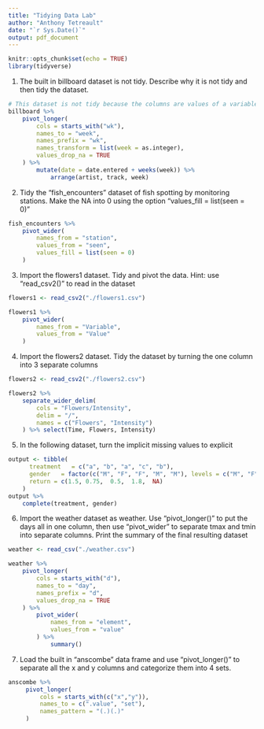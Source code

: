 ---
title: "Tidying Data Lab"
author: "Anthony Tetreault"
date: "`r Sys.Date()`"
output: pdf_document
---

```{r setup, include=FALSE}
knitr::opts_chunk$set(echo = TRUE)
library(tidyverse)
```

1.  The built in billboard dataset is not tidy. Describe why it is not tidy and then tidy the dataset.

```{r}
# This dataset is not tidy because the columns are values of a variable, weeks, not each variable has its own column.
billboard %>% 
    pivot_longer(
        cols = starts_with("wk"),
        names_to = "week",
        names_prefix = "wk",
        names_transform = list(week = as.integer),
        values_drop_na = TRUE
    ) %>% 
        mutate(date = date.entered + weeks(week)) %>% 
            arrange(artist, track, week)
```

2.  Tidy the "fish_encounters" dataset of fish spotting by monitoring stations. Make the NA into 0 using the option "values_fill = list(seen = 0)"

```{r}
fish_encounters %>% 
    pivot_wider(
        names_from = "station",
        values_from = "seen",
        values_fill = list(seen = 0)
    )
```

3.  Import the flowers1 dataset. Tidy and pivot the data. Hint: use "read_csv2()" to read in the dataset 

```{r}
flowers1 <- read_csv2("./flowers1.csv")

flowers1 %>% 
    pivot_wider(
        names_from = "Variable",
        values_from = "Value"
    )
```

4.  Import the flowers2 dataset. Tidy the dataset by turning the one column into 3 separate columns

```{r}
flowers2 <- read_csv2("./flowers2.csv")

flowers2 %>% 
    separate_wider_delim(
        cols = "Flowers/Intensity",
        delim = "/",
        names = c("Flowers", "Intensity")
    ) %>% select(Time, Flowers, Intensity)
```

5.  In the following dataset, turn the implicit missing values to explicit 

```{r}
output <- tibble(
      treatment   = c("a", "b", "a", "c", "b"),
      gender   = factor(c("M", "F", "F", "M", "M"), levels = c("M", "F", "O")),
      return = c(1.5, 0.75,  0.5,  1.8,  NA)
    )
output %>% 
    complete(treatment, gender)
```

6.  Import the weather dataset as weather. Use "pivot_longer()" to put the days all in one column, then use "pivot_wider" to separate tmax and tmin into separate columns. Print the summary of the final resulting dataset 

```{r}
weather <- read_csv("./weather.csv")

weather %>% 
    pivot_longer(
        cols = starts_with("d"),
        names_to = "day",
        names_prefix = "d",
        values_drop_na = TRUE
    ) %>% 
        pivot_wider(
            names_from = "element",
            values_from = "value"
        ) %>% 
            summary()
```

7.  Load the built in "anscombe" data frame and use "pivot_longer()" to separate all the x and y columns and categorize them into 4 sets.

```{r}
anscombe %>% 
     pivot_longer( 
         cols = starts_with(c("x","y")),
         names_to = c(".value", "set"),
         names_pattern = "(.)(.)"
     )
```

